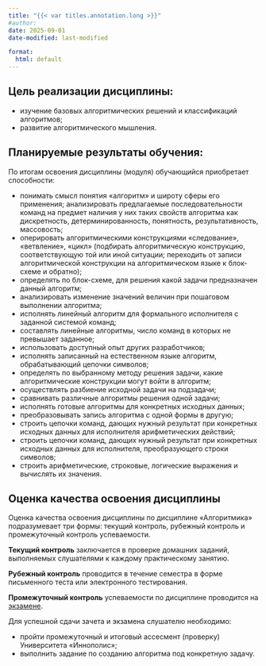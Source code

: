 ```yaml
---
title: "{{< var titles.annotation.long >}}"
#author:
date: 2025-09-01
date-modified: last-modified

format:
  html: default
---
```



## Цель реализации дисциплины:

- изучение базовых алгоритмических решений и классификаций алгоритмов;
- развитие алгоритмического мышления.


## Планируемые результаты обучения:
По итогам освоения дисциплины (модуля) обучающийся приобретает способности:

- понимать смысл понятия &laquo;алгоритм&raquo; и широту сферы его применения; анализировать предлагаемые последовательности команд на предмет наличия у них таких свойств алгоритма как дискретность, детерминированность, понятность, результативность, массовость;
- оперировать алгоритмическими конструкциями &laquo;следование&raquo;, &laquo;ветвление&raquo;, &laquo;цикл&raquo; (подбирать алгоритмическую конструкцию, соответствующую той или иной ситуации; переходить от записи алгоритмической конструкции на алгоритмическом языке к блок-схеме и обратно);
- определять по блок-схеме, для решения какой задачи предназначен данный алгоритм;
- анализировать изменение значений величин при пошаговом выполнении алгоритма;
- исполнять линейный алгоритм для формального исполнителя с заданной системой команд;
- составлять линейные алгоритмы, число команд в которых не превышает заданное;
- использовать доступный опыт других разработчиков;
- исполнять записанный на естественном языке алгоритм, обрабатывающий цепочки символов;
- определять по выбранному методу решения задачи, какие алгоритмические конструкции могут войти в алгоритм;
- осуществлять разбиение исходной задачи на подзадачи;
- сравнивать различные алгоритмы решения одной задачи;
- исполнять готовые алгоритмы для конкретных исходных данных;
- преобразовывать запись алгоритма с одной формы в другую;
- строить цепочки команд, дающих нужный результат при конкретных исходных данных для исполнителя арифметических действий;
- строить цепочки команд, дающих нужный результат при конкретных исходных данных для исполнителя, преобразующего строки символов;
- строить арифметические, строковые, логические выражения и вычислять их значения.


## Оценка качества освоения дисциплины
Оценка качества освоения дисциплины по дисциплине &laquo;Алгоритмика&raquo; подразумевает три формы: текущий контроль, рубежный контроль и промежуточный контроль успеваемости.

**Текущий контроль** заключается в проверке домашних заданий, выполняемых слушателями к каждому практическому занятию.

**Рубежный контроль** проводится в течение семестра в форме письменного теста или электронного тестирования.

**Промежуточный контроль** успеваемости по дисциплине проводится на [экзамене](exam.qmd).

Для успешной сдачи зачета и экзамена слушателю необходимо:

- пройти промежуточный и итоговый ассесмент (проверку) Университета &laquo;Иннополис&raquo;;
- выполнить задание по созданию алгоритма под конкретную задачу.
